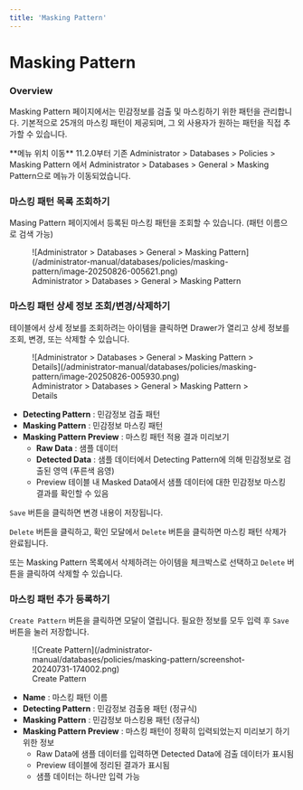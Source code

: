 ```yaml
---
title: 'Masking Pattern'
---
```



# Masking Pattern

### Overview

Masking Pattern 페이지에서는 민감정보를 검출 및 마스킹하기 위한 패턴을 관리합니다. 기본적으로 25개의 마스킹 패턴이 제공되며, 그 외 사용자가 원하는 패턴을 직접 추가할 수 있습니다.

<Callout type="info">
**메뉴 위치 이동**
11.2.0부터 기존 Administrator &gt; Databases &gt; Policies &gt; Masking Pattern 에서 Administrator &gt; Databases &gt; General &gt; Masking Pattern으로 메뉴가 이동되었습니다.
</Callout>

### 마스킹 패턴 목록 조회하기

Masing Pattern 페이지에서 등록된 마스킹 패턴을 조회할 수 있습니다. (패턴 이름으로 검색 가능)

<figure data-layout="center" data-align="center">
![Administrator &gt; Databases &gt; General &gt; Masking Pattern](/administrator-manual/databases/policies/masking-pattern/image-20250826-005621.png)
<figcaption>
Administrator &gt; Databases &gt; General &gt; Masking Pattern
</figcaption>
</figure>


### 마스킹 패턴 상세 정보 조회/변경/삭제하기

테이블에서 상세 정보를 조회하려는 아이템을 클릭하면 Drawer가 열리고 상세 정보를 조회, 변경, 또는 삭제할 수 있습니다.

<figure data-layout="center" data-align="center">
![Administrator &gt; Databases &gt; General &gt; Masking Pattern &gt; Details](/administrator-manual/databases/policies/masking-pattern/image-20250826-005930.png)
<figcaption>
Administrator &gt; Databases &gt; General &gt; Masking Pattern &gt; Details
</figcaption>
</figure>

*  **Detecting Pattern**  : 민감정보 검출 패턴
*  **Masking Pattern**  : 민감정보 마스킹 패턴
*  **Masking Pattern Preview**  : 마스킹 패턴 적용 결과 미리보기
    *  **Raw Data**  : 샘플 데이터
    *  **Detected Data**  : 샘플 데이터에서 Detecting Pattern에 의해 민감정보로 검출된 영역 (푸른색 음영)
    * Preview 테이블 내 Masked Data에서 샘플 데이터에 대한 민감정보 마스킹 결과를 확인할 수 있음

`Save` 버튼을 클릭하면 변경 내용이 저장됩니다.

`Delete` 버튼을 클릭하고, 확인 모달에서 `Delete` 버튼을 클릭하면 마스킹 패턴 삭제가 완료됩니다.

또는 Masking Pattern 목록에서 삭제하려는 아이템을 체크박스로 선택하고 `Delete` 버튼을 클릭하여 삭제할 수 있습니다.


### 마스킹 패턴 추가 등록하기

`Create Pattern` 버튼을 클릭하면 모달이 열립니다. 필요한 정보를 모두 입력 후 `Save` 버튼을 눌러 저장합니다.

<figure data-layout="center" data-align="center">
![Create Pattern](/administrator-manual/databases/policies/masking-pattern/screenshot-20240731-174002.png)
<figcaption>
Create Pattern
</figcaption>
</figure>

*  **Name**  : 마스킹 패턴 이름
*  **Detecting Pattern**  : 민감정보 검출용 패턴 (정규식)
*  **Masking Pattern**  : 민감정보 마스킹용 패턴 (정규식)
*  **Masking Pattern Preview**  : 마스킹 패턴이 정확히 입력되었는지 미리보기 하기 위한 정보
    * Raw Data에 샘플 데이터를 입력하면 Detected Data에 검출 데이터가 표시됨
    * Preview 테이블에 정리된 결과가 표시됨
    * 샘플 데이터는 하나만 입력 가능
